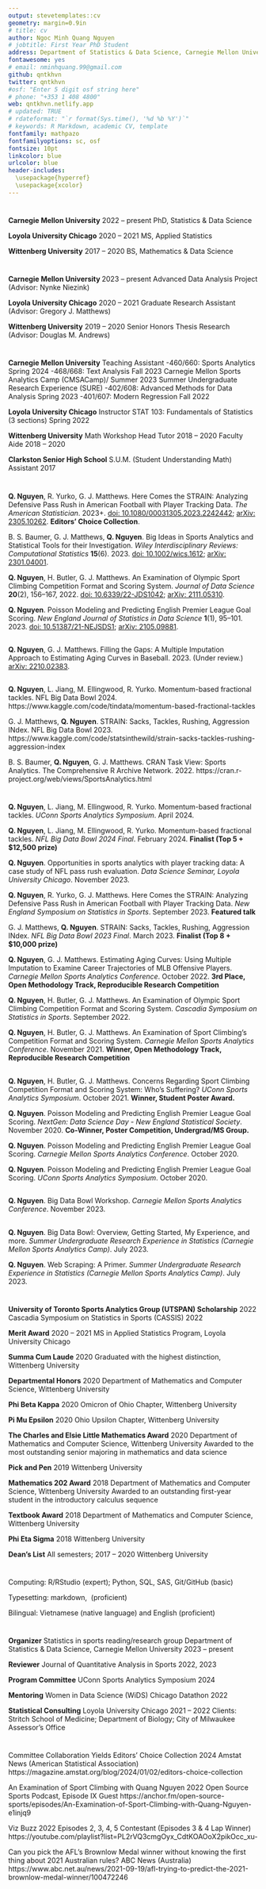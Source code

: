```yaml
---
output: stevetemplates::cv
geometry: margin=0.9in
# title: cv
author: Ngoc Minh Quang Nguyen
# jobtitle: First Year PhD Student
address: Department of Statistics & Data Science, Carnegie Mellon University
fontawesome: yes
# email: nminhquang.99@gmail.com
github: qntkhvn
twitter: qntkhvn
#osf: "Enter 5 digit osf string here"
# phone: "+353 1 408 4800"
web: qntkhvn.netlify.app
# updated: TRUE
# rdateformat: "`r format(Sys.time(), '%d %b %Y')`"
# keywords: R Markdown, academic CV, template
fontfamily: mathpazo
fontfamilyoptions: sc, osf
fontsize: 10pt
linkcolor: blue
urlcolor: blue
header-includes:
  \usepackage{hyperref}
  \usepackage{xcolor}
---
```


\pagestyle{plain}

\vspace{0mm}

# \textcolor{red}{EDUCATION}

\vspace{-2mm}

**Carnegie Mellon University**  \hfill 2022 -- present \newline
PhD, Statistics & Data Science
<!-- GPA: 4.09/4.00 -->

**Loyola University Chicago**  \hfill 2020 -- 2021 \newline
MS, Applied Statistics
<!-- GPA: 4.00/4.00 -->

**Wittenberg University**  \hfill 2017 -- 2020 \newline
BS, Mathematics & Data Science
<!-- GPA: 3.97/4.00 -->

\vspace{0mm}

<!-- # \textcolor{red}{INTERESTS} -->

<!-- \vspace{-2mm} -->

<!-- applied statistics; -->
<!-- data science; -->
<!-- graphics and visualization; -->
<!-- machine learning; -->
<!-- networks;  -->
<!-- open source software; -->
<!-- reproducible research; -->
<!-- sports analytics; -->
<!-- tracking data -->

<!-- \vspace{0mm} -->

# \textcolor{red}{RESEARCH EXPERIENCE}

\vspace{-2mm}

**Carnegie Mellon University **  \hfill 2023 -- present \newline
Advanced Data Analysis Project (Advisor: Nynke Niezink)

**Loyola University Chicago**  \hfill 2020 -- 2021 \newline
Graduate Research Assistant (Advisor: Gregory J. Matthews)

**Wittenberg University**  \hfill 2019 -- 2020 \newline
Senior Honors Thesis Research (Advisor: Douglas M. Andrews)

\vspace{0mm}

# \textcolor{red}{ACADEMIC EXPERIENCE}

\vspace{-2mm}

**Carnegie Mellon University**  \newline
Teaching Assistant \newline
36-460/660: Sports Analytics \hfill Spring 2024 \newline
36-468/668: Text Analysis \hfill Fall 2023 \newline
Carnegie Mellon Sports Analytics Camp (CMSACamp)/ \hfill Summer 2023 \newline
Summer Undergraduate Research Experience (SURE) \newline
36-402/608: Advanced Methods for Data Analysis \hfill Spring 2023 \newline
36-401/607: Modern Regression \hfill Fall 2022

**Loyola University Chicago** \newline
Instructor \newline
STAT 103: Fundamentals of Statistics (3 sections) \hfill Spring 2022

**Wittenberg University**  \newline
Math Workshop Head Tutor \hfill 2018 -- 2020 \newline
Faculty Aide \hfill 2018 -- 2020

**Clarkston Senior High School** \newline
S.U.M. (Student Understanding Math) Assistant \hfill 2017

\vspace{0mm}

# \textcolor{red}{PUBLICATIONS}

\vspace{-2mm}

<!-- Authors (Q bold) -->
<!-- Title -->
<!-- Year -->
<!-- vol, pages, etc. -->
<!-- journal -->
<!-- doi/arxiv -->

## \textcolor{magenta}{\textbf{Journal Articles}}

**Q. Nguyen**, R. Yurko, G. J. Matthews. 
Here Comes the STRAIN: Analyzing Defensive Pass Rush in American Football with Player Tracking Data.
*The American Statistician*.
2023+.
[doi: 10.1080/00031305.2023.2242442](https://doi.org/10.1080/00031305.2023.2242442);
[arXiv: 2305.10262](https://arxiv.org/abs/2305.10262). \newline
**Editors’ Choice Collection**.

B. S. Baumer, G. J. Matthews, **Q. Nguyen**.
Big Ideas in Sports Analytics and Statistical Tools for their Investigation.
*Wiley Interdisciplinary Reviews: Computational Statistics* **15**(6).
2023.
[doi: 10.1002/wics.1612](https://doi.org/10.1002/wics.1612);
[arXiv: 2301.04001](https://arxiv.org/abs/2301.04001).

**Q. Nguyen**, H. Butler, G. J. Matthews. 
An Examination of Olympic Sport Climbing Competition Format and Scoring System.
*Journal of Data Science* **20**(2), 156--167,
2022.
[doi: 10.6339/22-JDS1042](https://doi.org/10.6339/22-JDS1042);
[arXiv: 2111.05310](https://arxiv.org/abs/2111.05310).

**Q. Nguyen**. 
Poisson Modeling and Predicting English Premier League Goal Scoring.
*New England Journal of Statistics in Data Science* **1**(1), 95--101.
2023.
[doi: 10.51387/21-NEJSDS1](https://doi.org/10.51387/21-NEJSDS1);
[arXiv: 2105.09881](https://arxiv.org/abs/2105.09881).

## \textcolor{magenta}{\textbf{Submitted}}

**Q. Nguyen**, G. J. Matthews. 
Filling the Gaps: A Multiple Imputation Approach to Estimating Aging Curves in Baseball.
2023.
(Under review.)
[arXiv: 2210.02383](https://arxiv.org/abs/2210.02383).

## \textcolor{magenta}{\textbf{Other}}

**Q. Nguyen**, L. Jiang, M. Ellingwood, R. Yurko.
Momentum-based fractional tackles.
NFL Big Data Bowl 2024.
https://www.kaggle.com/code/tindata/momentum-based-fractional-tackles

G. J. Matthews, **Q. Nguyen**.
STRAIN: Sacks, Tackles, Rushing, Aggression INdex.
NFL Big Data Bowl 2023.
https://www.kaggle.com/code/statsinthewild/strain-sacks-tackles-rushing-aggression-index

B. S. Baumer, **Q. Nguyen**, G. J. Matthews.
CRAN Task View: Sports Analytics.
The Comprehensive R Archive Network.
2022.
https://cran.r-project.org/web/views/SportsAnalytics.html

\vspace{0mm}

# \textcolor{red}{SELECTED PRESENTATIONS}

\vspace{-2mm}

## \textcolor{magenta}{\textbf{Invited}}

**Q. Nguyen**, L. Jiang, M. Ellingwood, R. Yurko.
Momentum-based fractional tackles.
*UConn Sports Analytics Symposium*.
April 2024.

**Q. Nguyen**, L. Jiang, M. Ellingwood, R. Yurko.
Momentum-based fractional tackles.
*NFL Big Data Bowl 2024 Final*.
February 2024. \newline
**Finalist (Top 5 + $12,500 prize)**

**Q. Nguyen**.
Opportunities in sports analytics with player tracking data: A case study of NFL pass rush evaluation.
*Data Science Seminar, Loyola University Chicago*.
November 2023.

**Q. Nguyen**, R. Yurko, G. J. Matthews. 
Here Comes the STRAIN: Analyzing Defensive Pass Rush in American Football with Player Tracking Data.
*New England Symposium on Statistics in Sports*.
September 2023. \newline
**Featured talk**

G. J. Matthews, **Q. Nguyen**.
STRAIN: Sacks, Tackles, Rushing, Aggression INdex.
*NFL Big Data Bowl 2023 Final*.
March 2023. \newline
**Finalist (Top 8 + $10,000 prize)**

**Q. Nguyen**, G. J. Matthews. 
Estimating Aging Curves: Using Multiple Imputation to Examine Career Trajectories of MLB Offensive Players.
*Carnegie Mellon Sports Analytics Conference*.
October 2022. \newline
**3rd Place, Open Methodology Track, Reproducible Research Competition**

**Q. Nguyen**, H. Butler, G. J. Matthews. 
An Examination of Olympic Sport Climbing Competition Format and Scoring System.
*Cascadia Symposium on Statistics in Sports*.
September 2022.

**Q. Nguyen**, H. Butler, G. J. Matthews. 
An Examination of Sport Climbing's Competition Format and Scoring System.
*Carnegie Mellon Sports Analytics Conference*.
November 2021. \newline
**Winner, Open Methodology Track, Reproducible Research Competition**

<!-- \vspace{0mm} -->

<!-- ## ## \textcolor{magenta}{\textbf{Contributed}} -->

## \textcolor{magenta}{\textbf{Posters}}

**Q. Nguyen**, H. Butler, G. J. Matthews. 
Concerns Regarding Sport Climbing Competition Format and Scoring System: Who's Suffering?
*UConn Sports Analytics Symposium*.
October 2021. \newline
**Winner, Student Poster Award.**

**Q. Nguyen**. 
Poisson Modeling and Predicting English Premier League Goal Scoring.
*NextGen: Data Science Day - New England Statistical Society*.
November 2020. \newline
**Co-Winner, Poster Competition, Undergrad/MS Group.**

**Q. Nguyen**. 
Poisson Modeling and Predicting English Premier League Goal Scoring.
*Carnegie Mellon Sports Analytics Conference*.
October 2020.

**Q. Nguyen**. 
Poisson Modeling and Predicting English Premier League Goal Scoring.
*UConn Sports Analytics Symposium*.
October 2020.

## \textcolor{magenta}{\textbf{Workshops}}

**Q. Nguyen**. 
Big Data Bowl Workshop.
*Carnegie Mellon Sports Analytics Conference*.
November 2023.

## \textcolor{magenta}{\textbf{Guest Lectures}}

**Q. Nguyen**.
Big Data Bowl: Overview, Getting Started, My Experience, and more.
*Summer Undergraduate Research Experience in Statistics (Carnegie Mellon Sports Analytics Camp)*.
July 2023.

**Q. Nguyen**.
Web Scraping: A Primer.
*Summer Undergraduate Research Experience in Statistics (Carnegie Mellon Sports Analytics Camp)*.
July 2023.



\vspace{0mm}

# \textcolor{red}{HONORS \& AWARDS}

\vspace{-2mm}

**University of Toronto Sports Analytics Group (UTSPAN) Scholarship** \hfill 2022 \newline Cascadia Symposium on Statistics in Sports (CASSIS) 2022

**Merit Award** \hfill 2020 -- 2021 \newline MS in Applied Statistics Program, Loyola University Chicago

**Summa Cum Laude** \hfill 2020 \newline
Graduated with the highest distinction, Wittenberg University

**Departmental Honors** \hfill 2020 \newline
Department of Mathematics and Computer Science, Wittenberg University

**Phi Beta Kappa** \hfill 2020 \newline
Omicron of Ohio Chapter, Wittenberg University

**Pi Mu Epsilon** \hfill 2020 \newline
Ohio Upsilon Chapter, Wittenberg University

**The Charles and Elsie Little Mathematics Award** \hfill 2020 \newline
Department of Mathematics and Computer Science, Wittenberg University \newline
Awarded to the most outstanding senior majoring in mathematics and data science

**Pick and Pen** \hfill 2019 \newline
Wittenberg University

**Mathematics 202 Award** \hfill 2018 \newline
Department of Mathematics and Computer Science, Wittenberg University \newline
Awarded to an outstanding first-year student in the introductory calculus sequence

**Textbook Award** \hfill 2018 \newline
Department of Mathematics and Computer Science, Wittenberg University

**Phi Eta Sigma** \hfill 2018 \newline
Wittenberg University

**Dean's List** \hfill  All semesters; 2017 -- 2020 \newline
Wittenberg University

\vspace{0mm}

<!-- # \textcolor{red}{RESEARCH INTERESTS} -->

<!-- Data science; -->
<!-- supervised learning; -->
<!-- statistical computing; -->
<!-- statistics & data science education -->

<!-- Applications in sports -->

<!-- \vspace{0mm} -->

# \textcolor{red}{SKILLS}

\vspace{-2mm}

Computing: R/RStudio (expert); Python, SQL, SAS, Git/GitHub (basic)

Typesetting: markdown, \LaTeX \ (proficient)

Bilingual: Vietnamese (native language) and English (proficient)

\vspace{0mm}

# \textcolor{red}{SERVICES}

\vspace{-2mm}

**Organizer** \newline
Statistics in sports reading/research group \newline
Department of Statistics & Data Science, Carnegie Mellon University \hfill 2023 -- present

**Reviewer** \newline
Journal of Quantitative Analysis in Sports \hfill 2022, 2023

**Program Committee** \newline
UConn Sports Analytics Symposium \hfill 2024

**Mentoring** \newline
Women in Data Science (WiDS) Chicago Datathon \hfill 2022

**Statistical Consulting** \newline
Loyola University Chicago \hfill 2021 -- 2022 \newline
Clients: Stritch School of Medicine; Department of Biology; City of Milwaukee Assessor's Office

\vspace{0mm}

# \textcolor{red}{MEDIA}

\vspace{-2mm}

<!-- jsm data art -->

Committee Collaboration Yields Editors’ Choice Collection \hfill 2024 \newline
Amstat News (American Statistical Association) \newline
https://magazine.amstat.org/blog/2024/01/02/editors-choice-collection

An Examination of Sport Climbing with Quang Nguyen \hfill 2022 \newline
Open Source Sports Podcast,
Episode IX Guest \newline
https://anchor.fm/open-source-sports/episodes/An-Examination-of-Sport-Climbing-with-Quang-Nguyen-e1injq9

Viz Buzz \hfill 2022 \newline
Episodes 2, 3, 4, 5 Contestant (Episodes 3 & 4 Lap Winner) \newline
https://youtube.com/playlist?list=PL2rVQ3cmgOyx_CdtKOAOoX2pikOcc_xu-

Can you pick the AFL's Brownlow Medal winner without knowing the first thing about \hfill 2021 \newline Australian rules? \newline
ABC News (Australia) \newline
https://www.abc.net.au/news/2021-09-19/afl-trying-to-predict-the-2021-brownlow-medal-winner/100472246

\vspace{0mm}

\hfill \textit{Last updated February 15, 2024}
